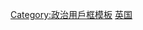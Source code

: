 {{Userbox
  |id= [[File:Flag_of_Cornwall.svg|70x50px]]
  |id-c= #D8E2EF
  |info= 这个用戶支持'''[[康沃尔|康沃尔独立]]'''。
  |info-c= #D8E2EF
  |info-s= 11
  |border-c= black
  |usercategory  = 支持康沃尔独立的维基人
}}
<noinclude>
[[Category:政治用戶框模板]]
[[Category:支持区域独立或拆分的维基人用户框模板|英国]]
</noinclude>